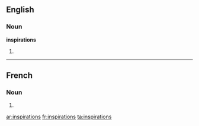 ==English==

===Noun===
'''inspirations'''

# {{plural of|[[inspiration]]}}

----

==French==

===Noun===
{{infl|fr|plural}} {{f|p}}

# {{plural of|inspiration|lang=French}}

[[ar:inspirations]]
[[fr:inspirations]]
[[ta:inspirations]]